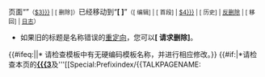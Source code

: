 <div class="plainlinks"><div class="mw-message-box mw-message-box-success">{{tick}} 页面“'''{{noredirect|{{{3|$3}}}}}'''”<small>（[[Special:WhatLinksHere/{{{3|$3}}}]] | <span id="specialDeleteLink">[{{fullurl:{{{3|$3}}}|action=delete}} 删除]</span>）</small>已经移动到“'''[{{fullurl:{{{4|$4}}}}} {{{4|$4}}}]'''”<small>（[{{fullurl:{{{4|$4}}}|action=edit}} 编辑] | [{{fullurl:{{{4|$4}}}|action=edit&section=0}} 首段] | [[Special:WhatLinksHere/{{{4|$4}}}]] | [{{fullurl:{{{4|$4}}}|action=history}} 历史] | [[Special:Undelete/$4|反删除]] | [{{fullurl:Special:Movepage|wpOldTitle={{urlencode:{{{4|$4}}}}}&wpNewTitle={{urlencode:{{{3|$3}}}}}&wpReason=回退该移动&wpMovetalk=1}} 移回] | [[Special:Log/move|日志]]）</small></div>
{{fmbox
|type=system
|image=[[File:Ambox_warning_orange.svg|35px]]
|text=
请在移动后作出以下'''清理'''：
*如果有[[Wikipedia:合理使用|合理使用图像]]在本页，更新[[Wikipedia:合理使用依据指引|合理使用的理由]]中的页面名称。
* [{{fullurl:Special:WhatLinksHere/{{{3|$3}}}|hidelinks=1&hidetrans=1}} 请检查]旧标题的[[Special:Whatlinkshere/{{{3|$3}}}]]，以确认是否还存在双重重定向。[[Wikipedia:Bots|机器人]]稍后会修复错误的重定向。您亦可以使用以下代码作出修复以取代旧的重定向：
*: <code>{{#tag:nowiki|#REDIRECT [[{{{4|$4}}}]]}}</code>
*如果旧的标题是名称错误的[[WP:R|重定向]]，您可以'''[{{fullurl:{{{3|$3}}}|action=edit&editintro=template:editintro/db-r3&preview=no}} 请求删除]'''。
{{#ifeq:{{NAMESPACE}}|{{ns:10}}|* 请检查模板中有无硬编码模板名称，并进行相应修改。}}
{{#if:{{ns has subpages}}|*请检查本页的'''[[Special:Prefixindex/{{FULLROOTPAGENAME|{{{3]]'''及'''[[Special:Prefixindex/{{TALKPAGENAME:{{FULLROOTPAGENAME|{{{3]]'''是否需要移动。}}
}}
</div>